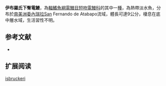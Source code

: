 {{Speciesbox
| name = 伊布羅氏下臀電鰻
| image = 
| image_width = 250px
| status = NE
| status_system = IUCN3.1
| genus = Hypopygus
| species = isbruckeri
| authority = [[de_Santana_&_Crampton|de Santana & Crampton]], 2011
| synonyms = 
}}
'''伊布羅氏下臀電鰻'''，為[[輻鰭魚綱|輻鰭魚綱]][[電鰻目|電鰻目]][[短吻電鰻科|短吻電鰻科]]的其中一[[種|種]]，為熱帶淡水魚，分布於[[南美洲|南美洲]][[委內瑞拉|委內瑞拉]]San Fernando de Atabapo流域，體長可達9公分，棲息在底中層水域，生活習性不明。

==参考文献==
*{{FishBase_species|genus=Hypopygus|species=isbruckeri|year=2015|month=9}}

== 扩展阅读 ==
{{refbegin}}
{{wikispecies-inline|Hypopygus isbruckeri|伊布羅氏下臀電鰻}}
{{refend}}
{{Taxonbar|from=Q13321969}}

[[Category:下臀電鰻屬|isbruckeri]]